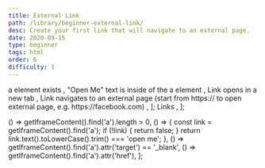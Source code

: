 ```yaml
---
title: External Link
path: /library/beginner-external-link/
desc: Create your first link that will navigate to an external page.
date: 2020-09-15
type: beginner
tags: html
order: 6
difficulty: 1
---
```



  <Text size="small" color="#FAFAFA">
    a element exists
  </Text>,
  <Text size="small" color="#FAFAFA">
    "Open Me" text is inside of the a element
  </Text>,
  <Text size="small" color="#FAFAFA">
    Link opens in a new tab
  </Text>,
  <Text size="small" color="#FAFAFA">
    Link navigates to an external page (start from https:// to open external
    page, e.g. https://facebook.com)
  </Text>,
];
  <Link size="small" href="https://www.w3schools.com/html/html_links.asp">
    Links
  </Link>,
];

  () => getIframeContent().find('a').length > 0,
  () => {
    const link = getIframeContent().find('a');
    if (!link) {
      return false;
    }
    return link.text().toLowerCase().trim() === 'open me';
  },
  () => getIframeContent().find('a').attr('target') == '_blank',
  () => getIframeContent().find('a').attr('href'),
];

<Post>
  <CodeEditor
    tasks={tasksListData}
    help={helpListData}
    tabs={tabs}
    tests={tests}
    result={`"Open Me" link is displayed on the screen, opens in a new tab and navigates to an external page.`}
    next="beginner-image"
  />
</Post>
